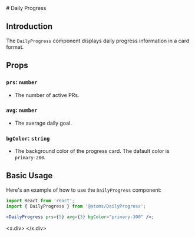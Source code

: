 
<MDXWrapper>
<Head>
	<title>Daily Progress Doc | OORSIG</title>
</Head>
# Daily Progress

## Introduction

The `DailyProgress` component displays daily progress information in a card format.

## Props

### `prs`: `number`

- The number of active PRs.

### `avg`: `number` 

- The average daily goal.

### `bgColor`: `string` 

- The background color of the progress card. The dafault color is `primary-200`.

## Basic Usage

Here's an example of how to use the `DailyProgress` component:

```jsx
import React from 'react';
import { DailyProgress } from '@atoms/DailyProgress';

<DailyProgress prs={5} avg={3} bgColor="primary-300" />;
```

<x.div>
<DailyProgress prs={5} avg={3} bgColor="primary-300" />
</x.div>
</MDXWrapper>

